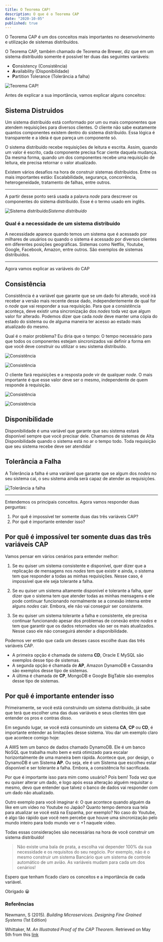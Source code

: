 ```yaml
---
title: O Teorema CAP!
description: O que é o Teorema CAP
date: "2020-10-05"
published: true
---
```


O Teorema CAP é um dos conceitos mais importantes no desenvolvimento e utilização de sistemas distribuídos.

O Teorema CAP, também chamado de Teorema de Brewer, diz que em um sistema distribuído somente é possível ter duas das seguintes variáveis:

- **C**onsistency (Consistência)
- **A**vailability (Disponibilidade)
- **P**artition Tolerance (Tolerância a falha)

![Teorema CAP!](assets/cap_theorem.png)

Antes de explicar a sua importância, vamos explicar alguns conceitos:

## Sistema Distruidos

Um sistema distribuído está conformado por um ou mais componentes que atendem requisições para diversos clientes. O cliente não sabe exatamente quantos componentes existem dentro do sistema distribuído. Essa lógica é transparente e a ideia é que pareça um componente só.

O sistema distribuído recebe requisições de leitura e escrita. Assim, quando um valor é escrito, cada componente precisa ficar ciente daquela mudança. Da mesma forma, quando um dos componentes recebe uma requisição de leitura, ele precisa retornar o valor atualizado.

Existem vários desafios na hora de construir sistemas distribuidos. Entre os mais importantes estão: Escalabilidade, segurança, concorrência, heterogeneidade, tratamento de falhas, entre outros.

---

A partir desse ponto será usada a palavra _node_ para descrever os componentes do sistema distribuído. Esse é o termo usado em inglês.

![Sistema distribuído](assets/distributed_sys.png)_Sistema distribuído_

### Qual é a necessidade de um sistema distribuído

A necessidade aparece quando temos um sistema que é acessado por milhares de usuários ou quando o sistema é acessado por diversos clientes em diferentes posições geográficas. Sistemas como Netflix, Youtube, Google, Facebook, Amazon, entre outros. São exemplos de sistemas distribuídos.

---

Agora vamos explicar as variáveis do CAP

## Consistência

Consistência é a variável que garante que se um dado foi alterado, você irá receber a versão mais recente desse dado, independentemente de qual for o _node_ que vai responder a sua requisição.
Para que a consistência aconteça, deve existir uma sincronização dos _nodes_ toda vez que algum valor for alterado. Podemos dizer que cada _node_ deve manter uma cópia do estado do sistema ou de alguma maneira ter acesso ao estado mais atualizado do mesmo.

Qual é o maior problema? Eu diria que o tempo: O tempo necessário para que todos os componentes estejam sincronizados vai definir a forma em que você deve construir ou utilizar o seu sistema distribuído.

![Consistência](assets/consistency_1.png)

![Consistência](assets/consistency_2.png)

O cliente fará requisições e a resposta pode vir de qualquer _node_. O mais importante é que esse valor deve ser o mesmo, independente de quem responde à requisição.

![Consistência](assets/consistency_3.png)

![Consistência](assets/consistency_4.png)

## Disponibilidade

Disponibilidade é uma variável que garante que seu sistema estará disponível sempre que você precisar dele. Chamamos de sistemas de Alta Disponibilidade quando o sistema está no ar o tempo todo. Toda requisição que seu sistema recebe deve ser atendida!

## Tolerância a Falha

A Tolerância a falha é uma variável que garante que se algum dos _nodes_ no seu sistema cai, o seu sistema ainda será capaz de atender as requisições.

![Tolerância a falha](assets/partition_tolerance.png)

---

Entendemos os principais conceitos. Agora vamos responder duas perguntas:

1. Por quê é impossível ter somente duas das três variáveis CAP?
2. Por quê é importante entender isso?

## Por quê é impossível ter somente duas das três variáveis CAP

Vamos pensar em vários cenários para entender melhor:

1. Se eu quiser um sistema consistente e disponível, quer dizer que a replicação de mensagens nos _nodes_ tem que existir e ainda, o sistema tem que responder a todas as minhas requisições. Nesse caso, é impossível que ele seja tolerante a falha.

2. Se eu quiser um sistema altamente disponível e tolerante a falha, quer dizer que o sistema tem que atender todas as minhas mensagens e ele pode continuar funcionando normalmente se a conexão interna entre alguns _nodes_ cair. Embora, ele não vai conseguir ser consistente.

3. Se eu quiser um sistema tolerante a falha e consistente, ele precisa continuar funcionando apesar dos problemas de conexão entre _nodes_ e tem que garantir que os dados retornados vão ser os mais atualizados. Nesse caso ele não conseguirá atender a disponibilidade.

Podemos ver então que cada um desses casos escolhe duas das três variáveis CAP.

- A primeira opção é chamada de sistema **CD**, Oracle E MySQL são exemplos desse tipo de sistemas.
- A segunda opção é chamada de **AP**, Amazon DynamoDB e Cassandra são exemplos desse tipo de sistemas.
- A última é chamada de **CP**, MongoDB e Google BigTable são exemplos desse tipo de sistemas.

## Por quê é importante entender isso

Primeiramente, se você está construindo um sistema distribuído, já sabe que terá que escolher uma das duas variáveis e seus clientes têm que entender os pros e contras disso.

Em segundo lugar, se você está consumindo um sistema **CA**, **CP** ou **CD**, é importante entender as limitações desse sistema. Vou dar um exemplo claro que acontece comigo hoje:

A AWS tem um banco de dados chamado DynamoDB. Ele é um banco NoSQL que trabalha muito bem e está otimizado para escalar horizontalmente de uma maneira bem rápida. Acontece que, por design, o DynamoDB é um Sistema **AP**. Ou seja, ele é um Sistema que escolheu estar disponível e ser tolerante a falha. Embora, a consistência foi sacrificada.

Por que é importante isso para mim como usuário? Pois bem! Toda vez que eu quiser alterar um dado, e logo após essa alteração alguém requisitar o mesmo, devo que entender que talvez o banco de dados vai responder com um dado não atualizado.

Outro exemplo para você imaginar é: O que acontece quando alguém da like em um video no Youtube no Japão? Quanto tempo demora sua tela para atualizar se você está na Espanha, por exemplo? No caso do Youtube, é algo tão rápido que você nem percebe que houve uma sincronização pelo mundo inteiro para todo mundo ver o +1 naquele video.

Todas essas considerações são necessárias na hora de você construir um sistema distribuído!

> Não existe uma bala de prata, a escolha vai depender 100% da sua necessidade e os requisitos do seu negócio. Por exemplo, não é o mesmo construir um sistema Bancário que um sistema de controle automático de um avião. As variáveis mudam para cada um dos cenários!

Espero que tenham ficado claro os conceitos e a importância de cada variável.

Obrigado 😀

### Referências

Newmann, S (2015). _Building Microservices. Designing Fine Grained Systems_ (1st Edition)

Whittaker, M. _An Illustrated Proof of the CAP Theorem_. Retrieved on May 5th from this [link](https://mwhittaker.github.io/blog/an_illustrated_proof_of_the_cap_theorem/)

